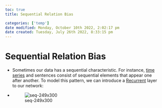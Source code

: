 ```yaml
---
toc: true
title: Sequential Relation Bias

categories: ['temp']
date modified: Monday, October 10th 2022, 2:02:17 pm
date created: Tuesday, July 26th 2022, 8:33:15 pm
---
```


# Sequential Relation Bias
- Sometimes our data has a sequential characteristic. For instance, [time series](TIme%20Series.qmd) and sentences consist of sequential elements that appear one after another. To model this pattern, we can introduce a [Recurrent](Recurrent.qmd) layer to our network:
- ![seq-249x300](images/seq-249x300.webp)




